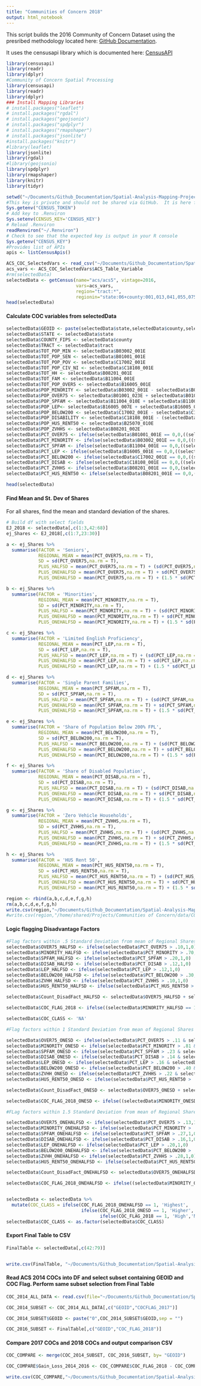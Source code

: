 ```yaml
---
title: "Communities of Concern 2018"
output: html_notebook
---
```


This script builds the 2016 Community of Concern Dataset using the presribed methodology located here:   [GitHub Documentation](https://github.com/BayAreaMetro/Spatial-Analysis-Mapping-Projects/tree/master/Project-Documentation/Communities-of-Concern). 

It uses the censusapi library which is documented here: [CensusAPI](https://hrecht.github.io/censusapi/index.html)

```r
library(censusapi)
library(readr)
library(dplyr)
#Community of Concern Spatial Processing
library(censusapi)
library(readr)
library(dplyr)
### Install Mapping Libraries
# install.packages("leaflet")
# install.packages("rgdal")
# install.packages("geojsonio")
# install.packages("spdplyr")
# install.packages("rmapshaper")
# install.packages("jsonlite")
#install.packages("knitr")
#library(leaflet)
library(jsonlite)
library(rgdal)
#library(geojsonio)
library(spdplyr)
library(rmapshaper)
library(knitr)
library(tidyr)

setwd("~/Documents/Github_Documentation/Spatial-Analysis-Mapping-Projects/Project-Documentation/Communities-of-Concern/Data")
#This key is private and should not be shared via GitHub.  It is here for internal use only.  This portion of the code should be removed when sharing to Github.
Sys.getenv("CENSUS_TOKEN")
# Add key to .Renviron
Sys.setenv(CENSUS_KEY='CENSUS_KEY')
# Reload .Renviron
readRenviron("~/.Renviron")
# Check to see that the expected key is output in your R console
Sys.getenv("CENSUS_KEY")
#Provides list of APIs 
apis <- listCensusApis()
```

```r
ACS_COC_SelectedVars <- read_csv("~/Documents/Github_Documentation/Spatial-Analysis-Mapping-Projects/Project-Documentation/Communities-of-Concern/Data/ACS_Table_Variables_COC_Factors.csv")
acs_vars <- ACS_COC_SelectedVars$ACS_Table_Variable
#rm(selectedData)
selectedData <- getCensus(name="acs/acs5", vintage=2016,
                          vars=acs_vars, 
                          region="tract:*", 
                          regionin="state:06+county:001,013,041,055,075,081,085,095,097")
head(selectedData)
```

#### Calculate COC variables from selectedData

```r
selectedData$GEOID <- paste(selectedData$state,selectedData$county,selectedData$tract,sep="")
selectedData$STATE <- selectedData$state
selectedData$COUNTY_FIPS <- selectedData$county
selectedData$TRACT <- selectedData$tract
selectedData$TOT_POP_MIN <- selectedData$B03002_001E 
selectedData$TOT_POP_SEN <- selectedData$B01001_001E
selectedData$TOT_POP_POV <- selectedData$C17002_001E
selectedData$TOT_POP_CIV_NI <- selectedData$C18108_001E
selectedData$TOT_HH <- selectedData$B08201_001E
selectedData$TOT_FAM <- selectedData$B11004_001E
selectedData$TOT_POP_OVER5 <- selectedData$B16005_001E
selectedData$POP_MINORITY <- selectedData$B03002_001E - selectedData$B03002_003E
selectedData$POP_OVER75 <- selectedData$B01001_023E + selectedData$B01001_024E + selectedData$B01001_025E + selectedData$B01001_047E + selectedData$B01001_048E + selectedData$B01001_049E
selectedData$POP_SPFAM <- selectedData$B11004_010E + selectedData$B11004_016E
selectedData$POP_LEP<- selectedData$B16005_007E + selectedData$B16005_008E + selectedData$B16005_012E + selectedData$B16005_013E + selectedData$B16005_017E + selectedData$B16005_018E + selectedData$B16005_022E + selectedData$B16005_023E + selectedData$B16005_029E + selectedData$B16005_030E + selectedData$B16005_034E + selectedData$B16005_035E + selectedData$B16005_039E + selectedData$B16005_040E + selectedData$B16005_044E + selectedData$B16005_045E
selectedData$POP_BELOW200 <- selectedData$C17002_001E - selectedData$C17002_008E
selectedData$POP_DISABILITY <- selectedData$C18108_001E - (selectedData$C18108_005E + selectedData$C18108_009E + selectedData$C18108_013E)
selectedData$POP_HUS_RENT50 <- selectedData$B25070_010E
selectedData$POP_ZVHHS <- selectedData$B08201_002E
selectedData$PCT_OVER75 <- ifelse(selectedData$B01001_001E == 0,0,((selectedData$B01001_023E + selectedData$B01001_024E + selectedData$B01001_025E + selectedData$B01001_047E + selectedData$B01001_048E + selectedData$B01001_049E)/selectedData$B01001_001E))
selectedData$PCT_MINORITY <- ifelse(selectedData$B03002_001E == 0,0,((selectedData$B03002_001E - selectedData$B03002_003E)/selectedData$B03002_001E))
selectedData$PCT_SPFAM <- ifelse(selectedData$B11004_001E == 0,0,((selectedData$B11004_010E + selectedData$B11004_016E)/selectedData$B11004_001E))
selectedData$PCT_LEP <- ifelse(selectedData$B16005_001E == 0,0,((selectedData$B16005_007E + selectedData$B16005_008E + selectedData$B16005_012E + selectedData$B16005_013E + selectedData$B16005_017E + selectedData$B16005_018E + selectedData$B16005_022E + selectedData$B16005_023E + selectedData$B16005_029E + selectedData$B16005_030E + selectedData$B16005_034E + selectedData$B16005_035E + selectedData$B16005_039E + selectedData$B16005_040E + selectedData$B16005_044E + selectedData$B16005_045E)/selectedData$B16005_001E))
selectedData$PCT_BELOW200 <- ifelse(selectedData$C17002_001E == 0,0,((selectedData$C17002_001E - selectedData$C17002_008E)/selectedData$C17002_001E))
selectedData$PCT_DISAB <- ifelse(selectedData$C18108_001E == 0,0,((selectedData$C18108_001E - (selectedData$C18108_005E + selectedData$C18108_009E + selectedData$C18108_013E))/selectedData$C18108_001E))
selectedData$PCT_ZVHHS <- ifelse(selectedData$B08201_001E == 0,0,(selectedData$B08201_002E/selectedData$B08201_001E))
selectedData$PCT_HUS_RENT50 <- ifelse(selectedData$B08201_001E == 0,0,(selectedData$B25070_010E/selectedData$B08201_001E))

head(selectedData)
```

#### Find Mean and St. Dev of Shares
For all shares, find the mean and standard deviation of the shares.

```r
# Build df with select fields
EJ_2018 <- selectedData[,c(1:3,42:68)]
ej_Shares <- EJ_2018[,c(1:7,23:30)]

a <- ej_Shares %>%
  summarise(FACTOR = 'Seniors', 
            REGIONAL_MEAN = mean(PCT_OVER75,na.rm = T),
            SD = sd(PCT_OVER75,na.rm = T), 
            PLUS_HALFSD = mean(PCT_OVER75,na.rm = T) + (sd(PCT_OVER75,na.rm = TRUE)/2), 
            PLUS_ONEHALFSD = mean(PCT_OVER75,na.rm = T) + sd(PCT_OVER75,na.rm = T), 
            PLUS_ONEHALFSD = mean(PCT_OVER75,na.rm = T) + (1.5 * sd(PCT_OVER75,na.rm = TRUE) ))

b <- ej_Shares %>%
  summarise(FACTOR = 'Minorities', 
            REGIONAL_MEAN = mean(PCT_MINORITY,na.rm = T),
            SD = sd(PCT_MINORITY,na.rm = T), 
            PLUS_HALFSD = mean(PCT_MINORITY,na.rm = T) + (sd(PCT_MINORITY,na.rm = TRUE)/2), 
            PLUS_ONEHALFSD = mean(PCT_MINORITY,na.rm = T) + sd(PCT_MINORITY,na.rm = T), 
            PLUS_ONEHALFSD = mean(PCT_MINORITY,na.rm = T) + (1.5 * sd(PCT_MINORITY,na.rm = TRUE) ))

c <- ej_Shares %>%
  summarise(FACTOR = 'Limited English Proficiency', 
            REGIONAL_MEAN = mean(PCT_LEP,na.rm = T),
            SD = sd(PCT_LEP,na.rm = T), 
            PLUS_HALFSD = mean(PCT_LEP,na.rm = T) + (sd(PCT_LEP,na.rm = TRUE)/2), 
            PLUS_ONEHALFSD = mean(PCT_LEP,na.rm = T) + sd(PCT_LEP,na.rm = T), 
            PLUS_ONEHALFSD = mean(PCT_LEP,na.rm = T) + (1.5 * sd(PCT_LEP,na.rm = TRUE) ))

d <- ej_Shares %>%
  summarise(FACTOR = 'Single Parent Families', 
            REGIONAL_MEAN = mean(PCT_SPFAM,na.rm = T),
            SD = sd(PCT_SPFAM,na.rm = T), 
            PLUS_HALFSD = mean(PCT_SPFAM,na.rm = T) + (sd(PCT_SPFAM,na.rm = TRUE)/2), 
            PLUS_ONEHALFSD = mean(PCT_SPFAM,na.rm = T) + sd(PCT_SPFAM,na.rm = T), 
            PLUS_ONEHALFSD = mean(PCT_SPFAM,na.rm = T) + (1.5 * sd(PCT_SPFAM,na.rm = TRUE) ))

e <- ej_Shares %>%
  summarise(FACTOR = 'Share of Population Below 200% FPL', 
            REGIONAL_MEAN = mean(PCT_BELOW200,na.rm = T),
            SD = sd(PCT_BELOW200,na.rm = T), 
            PLUS_HALFSD = mean(PCT_BELOW200,na.rm = T) + (sd(PCT_BELOW200,na.rm = TRUE)/2), 
            PLUS_ONEHALFSD = mean(PCT_BELOW200,na.rm = T) + sd(PCT_BELOW200,na.rm = T), 
            PLUS_ONEHALFSD = mean(PCT_BELOW200,na.rm = T) + (1.5 * sd(PCT_BELOW200,na.rm = TRUE) ))

f <- ej_Shares %>%
  summarise(FACTOR = 'Share of Disabled Population', 
            REGIONAL_MEAN = mean(PCT_DISAB,na.rm = T),
            SD = sd(PCT_DISAB,na.rm = T), 
            PLUS_HALFSD = mean(PCT_DISAB,na.rm = T) + (sd(PCT_DISAB,na.rm = TRUE)/2), 
            PLUS_ONEHALFSD = mean(PCT_DISAB,na.rm = T) + sd(PCT_DISAB,na.rm = T), 
            PLUS_ONEHALFSD = mean(PCT_DISAB,na.rm = T) + (1.5 * sd(PCT_DISAB,na.rm = TRUE) ))

g <- ej_Shares %>%
  summarise(FACTOR = 'Zero Vehicle Households', 
            REGIONAL_MEAN = mean(PCT_ZVHHS,na.rm = T),
            SD = sd(PCT_ZVHHS,na.rm = T), 
            PLUS_HALFSD = mean(PCT_ZVHHS,na.rm = T) + (sd(PCT_ZVHHS,na.rm = TRUE)/2), 
            PLUS_ONEHALFSD = mean(PCT_ZVHHS,na.rm = T) + sd(PCT_ZVHHS,na.rm = T), 
            PLUS_ONEHALFSD = mean(PCT_ZVHHS,na.rm = T) + (1.5 * sd(PCT_ZVHHS,na.rm = TRUE) ))

h <- ej_Shares %>%
  summarise(FACTOR = 'HUS Rent 50', 
            REGIONAL_MEAN = mean(PCT_HUS_RENT50,na.rm = T),
            SD = sd(PCT_HUS_RENT50,na.rm = T), 
            PLUS_HALFSD = mean(PCT_HUS_RENT50,na.rm = T) + (sd(PCT_HUS_RENT50,na.rm = TRUE)/2), 
            PLUS_ONEHALFSD = mean(PCT_HUS_RENT50,na.rm = T) + sd(PCT_HUS_RENT50,na.rm = T), 
            PLUS_ONEHALFSD = mean(PCT_HUS_RENT50,na.rm = T) + (1.5 * sd(PCT_HUS_RENT50,na.rm = TRUE) ))

region <- rbind(a,b,c,d,e,f,g,h)
rm(a,b,c,d,e,f,g,h)
write.csv(region,"~/Documents/Github_Documentation/Spatial-Analysis-Mapping-Projects/Project-Documentation/Communities-of-Concern/Data/COC_Regional_Stats.csv")
#write.csv(region,"/home/shared/Projects/Communities of Concern/data/COC_Regional_Stats.csv")
```

#### Logic flagging Disadvantage Factors
```r

#Flag factors within .5 Standard Deviation from mean of Regional Shares
selectedData$OVER75_HALFSD <- ifelse(selectedData$PCT_OVER75 > .10,1,0)
selectedData$MINORITY_HALFSD <- ifelse(selectedData$PCT_MINORITY > .70,1,0)
selectedData$SPFAM_HALFSD <- ifelse(selectedData$PCT_SPFAM > .20,1,0)
selectedData$DISAB_HALFSD <- ifelse(selectedData$PCT_DISAB > .12,1,0)
selectedData$LEP_HALFSD <- ifelse(selectedData$PCT_LEP > .12,1,0)
selectedData$BELOW200_HALFSD <- ifelse(selectedData$PCT_BELOW200 > .30,1,0)
selectedData$ZVHH_HALFSD <- ifelse(selectedData$PCT_ZVHHS > .10,1,0)
selectedData$HUS_RENT50_HALFSD <- ifelse(selectedData$PCT_HUS_RENT50 > .15,1,0)

selectedData$Count_DisadFact_HALFSD <- selectedData$OVER75_HALFSD + selectedData$SPFAM_HALFSD + selectedData$DISAB_HALFSD + selectedData$LEP_HALFSD + selectedData$ZVHH_HALFSD + selectedData$HUS_RENT50_HALFSD 

selectedData$COC_FLAG_2018 <- ifelse((selectedData$MINORITY_HALFSD == 1 & selectedData$BELOW200_HALFSD == 1) | (selectedData$BELOW200_HALFSD == 1 & selectedData$Count_DisadFact_HALFSD >= 3),1,0)

selectedData$COC_CLASS <- 'NA'

#Flag factors within 1 Standard Deviation from mean of Regional Shares

selectedData$OVER75_ONESD <- ifelse(selectedData$PCT_OVER75 > .11 & selectedData$PCT_OVER75 <= .13,1,0)
selectedData$MINORITY_ONESD <- ifelse(selectedData$PCT_MINORITY > .81 & selectedData$PCT_MINORITY <= .93,1,0)
selectedData$SPFAM_ONESD <- ifelse(selectedData$PCT_SPFAM > .23 & selectedData$PCT_SPFAM <= .27,1,0)
selectedData$DISAB_ONESD <- ifelse(selectedData$PCT_DISAB > .14 & selectedData$PCT_DISAB <= .16,1,0)
selectedData$LEP_ONESD <- ifelse(selectedData$PCT_LEP > .16 & selectedData$PCT_LEP <= .20,1,0)
selectedData$BELOW200_ONESD <- ifelse(selectedData$PCT_BELOW200 > .40 & selectedData$PCT_BELOW200 <= .48,1,0)
selectedData$ZVHH_ONESD <- ifelse(selectedData$PCT_ZVHHS > .22 & selectedData$PCT_ZVHHS <= .28,1,0)
selectedData$HUS_RENT50_ONESD <- ifelse(selectedData$PCT_HUS_RENT50 > .19 & selectedData$PCT_HUS_RENT50 <= .23,1,0)

selectedData$Count_DisadFact_ONESD <- selectedData$OVER75_ONESD + selectedData$SPFAM_ONESD + selectedData$DISAB_ONESD + selectedData$LEP_ONESD + selectedData$ZVHH_ONESD + selectedData$HUS_RENT50_ONESD 

selectedData$COC_FLAG_2018_ONESD <- ifelse((selectedData$MINORITY_ONESD == 1 & selectedData$BELOW200_ONESD == 1) | (selectedData$BELOW200_ONESD == 1 & selectedData$Count_DisadFact_ONESD >= 3),1,0)

#FLag factors within 1.5 Standard Deviation from mean of Regional Shares

selectedData$OVER75_ONEHALFSD <- ifelse(selectedData$PCT_OVER75 > .13,1,0)
selectedData$MINORITY_ONEHALFSD <- ifelse(selectedData$PCT_MINORITY > .93,1,0)
selectedData$SPFAM_ONEHALFSD <- ifelse(selectedData$PCT_SPFAM > .27,1,0)
selectedData$DISAB_ONEHALFSD <- ifelse(selectedData$PCT_DISAB > .16,1,0)
selectedData$LEP_ONEHALFSD <- ifelse(selectedData$PCT_LEP > .20,1,0)
selectedData$BELOW200_ONEHALFSD <- ifelse(selectedData$PCT_BELOW200 > .48,1,0)
selectedData$ZVHH_ONEHALFSD <- ifelse(selectedData$PCT_ZVHHS > .28,1,0)
selectedData$HUS_RENT50_ONEHALFSD <- ifelse(selectedData$PCT_HUS_RENT50 > .23,1,0)

selectedData$Count_DisadFact_ONEHALFSD <- selectedData$OVER75_ONEHALFSD + selectedData$SPFAM_ONEHALFSD + selectedData$DISAB_ONEHALFSD + selectedData$LEP_ONEHALFSD + selectedData$ZVHH_ONEHALFSD + selectedData$HUS_RENT50_ONEHALFSD 

selectedData$COC_FLAG_2018_ONEHALFSD <- ifelse((selectedData$MINORITY_ONEHALFSD == 1 & selectedData$BELOW200_ONEHALFSD == 1) | (selectedData$BELOW200_ONEHALFSD == 1 & selectedData$Count_DisadFact_ONEHALFSD >= 3),1,0)


selectedData <- selectedData %>%
  mutate(COC_CLASS = ifelse(COC_FLAG_2018_ONEHALFSD == 1, 'Highest',
                            ifelse(COC_FLAG_2018_ONESD == 1, 'Higher',
                                   ifelse(COC_FLAG_2018 == 1, 'High','NA'))))
selectedData$COC_CLASS <- as.factor(selectedData$COC_CLASS)
```

#### Export Final Table to CSV 
```r
FinalTable <- selectedData[,c(42:79)]


write.csv(FinalTable, "~/Documents/Github_Documentation/Spatial-Analysis-Mapping-Projects/Project-Documentation/Communities-of-Concern/Data/COCs_ACS2016_tbl.csv")
```

#### Read ACS 2014 COCs into DF and select subset containing GEOID and COC Flag. Perform same subset selection from Final Table
```r
COC_2014_ALL_DATA <- read.csv(file="~/Documents/Github_Documentation/Spatial-Analysis-Mapping-Projects/Project-Documentation/Communities-of-Concern/Data/COCS_ACS2014_tbl.csv", header=TRUE, sep=",")

COC_2014_SUBSET <- COC_2014_ALL_DATA[,c("GEOID","COCFLAG_2017")]

COC_2014_SUBSET$GEOID <- paste("0",COC_2014_SUBSET$GEOID,sep = "")

COC_2016_SUBSET <- FinalTable[,c("GEOID","COC_FLAG_2018")]
```
#### Compare 2017 COCs and 2018 COCs and output comparison CSV
```r
COC_COMPARE <- merge(COC_2014_SUBSET, COC_2016_SUBSET, by= "GEOID")

COC_COMPARE$Gain_Loss_2014_2016 <- COC_COMPARE$COC_FLAG_2018 - COC_COMPARE$COCFLAG_2017

write.csv(COC_COMPARE,"~/Documents/Github_Documentation/Spatial-Analysis-Mapping-Projects/Project-Documentation/Communities-of-Concern/Data/COC_Diff_ACS2014_ACS2016.csv")
```
